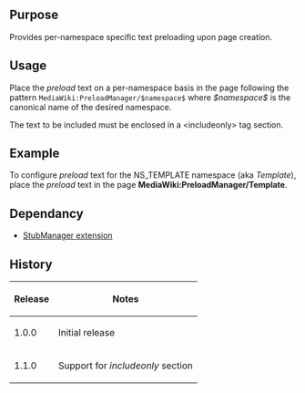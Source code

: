 {{Extension
|name        = PreloadManager
|status      = beta
|type        = parser
|author      = [[user:jldupont|Jean-Lou Dupont]]
|image       =
|version     = 1.1.0
|update      =
|mediawiki   = 1.11
|download    = [http://mediawiki.googlecode.com/svn/trunk/extensions/PreloadManager/ SVN]
|readme      =
|changelog   = See SVN ($Id: PreloadManager.doc.wikitext 858 2008-01-06 19:12:03Z jeanlou.dupont $)
|description = 
|parameters  =
|rights      =
|example     =
}}
== Purpose ==   
Provides per-namespace specific text preloading upon page creation.

== Usage ==
Place the ''preload'' text on a per-namespace basis in the page following the pattern <code>MediaWiki:PreloadManager/$namespace$</code> where ''$namespace$'' is the canonical name of the desired namespace.

The text to be included must be enclosed in a <nowiki><includeonly></nowiki> tag section.

== Example ==
To configure ''preload'' text for the NS_TEMPLATE namespace (aka ''Template''), place the ''preload'' text in the page '''MediaWiki:PreloadManager/Template'''.

== Dependancy ==
* [[Extension:StubManager|StubManager extension]]

{{Pear|PreloadManager}}

== History ==
{|border=1
! Release !! Notes
|-
| 1.0.0 || Initial release
|-
| 1.1.0 || Support for ''includeonly'' section
|}
